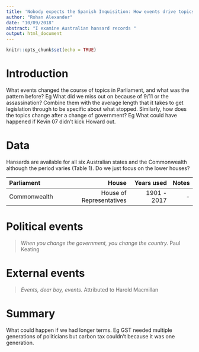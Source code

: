 ```yaml
---
title: 'Nobody expects the Spanish Inquisition: How events drive topics in Australian parliaments'
author: "Rohan Alexander"
date: "10/09/2018"
abstract: "I examine Australian hansard records "
output: html_document
---
```


```r
knitr::opts_chunk$set(echo = TRUE)
```


# Introduction


What events changed the course of topics in Parliament, and what was the pattern before? Eg What did we miss out on because of 9/11 or the assassination? Combine them with the average length that it takes to get legislation through to be specific about what stopped. Similarly, how does the topics change after a change of government? Eg What could have happened if Kevin 07 didn’t kick Howard out.

# Data
Hansards are available for all six Australian states and the Commonwealth although the period varies (Table 1). Do we just focus on the lower houses?

| Parliament | House | Years used | Notes |
|:------|-----:|---------:|------:|
| Commonwealth | House of Representatives | 1901 - 2017 | - |




# Political events
>*When you change the government, you change the country.* Paul Keating



# External events
>*Events, dear boy, events.* Attributed to Harold Macmillan

# Summary
What could happen if we had longer terms. Eg GST needed multiple generations of politicians but carbon tax couldn’t because it was one generation. 

